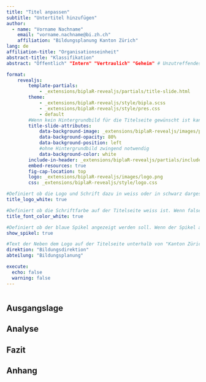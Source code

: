 ```yaml
---
title: "Titel anpassen"
subtitle: "Untertitel hinzufügen"
author: 
  - name: "Vorname Nachname"
    email: "vorname.nachname@bi.zh.ch"
    affiliation: "Bildungsplanung Kanton Zürich"
lang: de
affiliation-title: "Organisationseinheit"
abstract-title: "Klassifikation"
abstract: "Öffentlich" "Intern" "Vertraulich" "Geheim" # Unzutreffendes löschen

format:
    revealjs:
        template-partials: 
            - _extensions/biplaR-revealjs/partials/title-slide.html
        theme:
            - _extensions/biplaR-revealjs/style/bipla.scss
            - _extensions/biplaR-revealjs/style/pres.css
            - default
        #Wenn kein Hintergrundbild für die Titelseite gewünscht ist kann data-background-image und data-background-positon auskommentiert werden. Bedingt dass title_logo_white und title_font_color_white auf false gesetzt werden.
        title-slide-attributes:
            data-background-image: _extensions/biplaR-revealjs/images/panorama.png
            data-background-opacity: 80%
            data-background-position: left
            #ohne Hintergrundbild zwingend notwendig
            data-background-color: white
        include-in-header: _extensions/biplaR-revealjs/partials/include-header.html
        embed-resources: true
        fig-cap-location: top
        logo: _extensions/biplaR-revealjs/images/logo.png
        css: _extensions/biplaR-revealjs/style/logo.css

#Definiert ob die Logo und Schrift dazu in weiss oder in schwarz dargestellt wird. Es hängt vom Hintergrundbild ab, was sinnvoll ist.
title_logo_white: true

#Definiert ob die Schriftfarbe auf der Titelseite weiss ist. Wenn false ist der Haupttitel blau und der rest schwarz.
title_font_color_white: true

#Definiert ob der blaue Spikel angezeigt werden soll. Wenn der Spikel angezeigt wird, wird im Logo die kleine Flage ausgeblendet.
show_spikel: true

#Text der Neben dem Logo auf der Titelseite unterhalb von "Kanton Zürich" dargestellt wird.
direktion: "Bildungsdirektion"
abteilung: "Bildungsplanung"

execute: 
  echo: false
  warning: false
---
```


```r

```

## Ausgangslage

## Analyse

## Fazit

## Anhang
